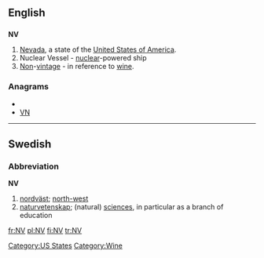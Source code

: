 ==English==

==={{abbreviation}}===
'''NV'''

# [[Nevada]], a state of the [[United States of America]].
# Nuclear Vessel - [[nuclear]]-powered ship
# [[non|Non]]-[[vintage]] - in reference to [[wine]].

===Anagrams===
* {{alphagram|nv}}
* [[VN#English|VN]]


[[Category:US States]]
[[Category:Wine]]

----

==Swedish==

===Abbreviation===
'''NV'''

# [[nordväst]]; [[north-west]]
# [[naturvetenskap]]; (natural) [[sciences]], in particular as a branch of education

[[fr:NV]]
[[pl:NV]]
[[fi:NV]]
[[tr:NV]]